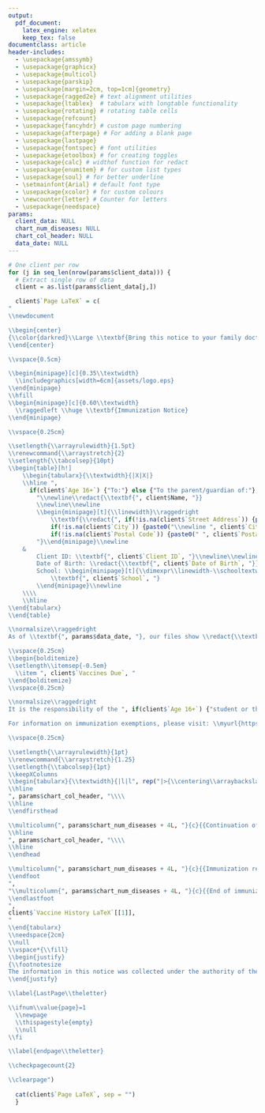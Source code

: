 ```yaml
---
output:
  pdf_document:
    latex_engine: xelatex
    keep_tex: false
documentclass: article
header-includes:
  - \usepackage{amssymb}
  - \usepackage{graphicx}
  - \usepackage{multicol}
  - \usepackage{parskip}
  - \usepackage[margin=2cm, top=1cm]{geometry}
  - \usepackage{ragged2e} # text alignment utilities
  - \usepackage{ltablex}  # tabularx with longtable functionality
  - \usepackage{rotating} # rotating table cells
  - \usepackage{refcount}
  - \usepackage{fancyhdr} # custom page numbering
  - \usepackage{afterpage} # For adding a blank page
  - \usepackage{lastpage}
  - \usepackage{fontspec} # font utilities
  - \usepackage{etoolbox} # for creating toggles
  - \usepackage{calc} # widthof function for redact
  - \usepackage{enumitem} # for custom list types
  - \usepackage{soul} # for better underline
  - \setmainfont{Arial} # default font type 
  - \usepackage{xcolor} # for custom colours
  - \newcounter{letter} # Counter for letters
  - \usepackage{needspace}
params:
  client_data: NULL
  chart_num_diseases: NULL
  chart_col_header: NULL
  data_date: NULL
---
```


```{=latex}
% Redaction functionality
\newtoggle{toggle_redact}
% \toggletrue{toggle_redact} % Enable redaction
\togglefalse{toggle_redact} % Disable redaction
\newcommand{\redact}[1]{\iftoggle{toggle_redact}{\rule[-0.3em]{\widthof{#1}}{1em}}{#1}}

% Page number verification functionality
\newtoggle{toggle_checkpagecount} % Define a new toggle
\toggletrue{toggle_checkpagecount} % Enable page check
% \togglefalse{toggle_checkpagecount} % Disable the page check

\newcounter{startpage}
\newcounter{endpage}
\newcounter{lettertotalpages}

% Custom bold list environment
\newlist{bolditemize}{itemize}{1}
\setlist[bolditemize,1]{before=\bfseries, label=$\bullet$}

% Custom circle indicator for vaccination history charts
\newcommand{\mycircle}{\raisebox{-0.2\height}{\resizebox{1em}{!}{$\bullet$}}}

% Custom colours
\definecolor{darkred}{RGB}{153, 0, 0}
\definecolor{wdgteal}{HTML}{005568}

% link-like formatting
\newcommand{\myurl}[1]{\mbox{\textbf{\textcolor{wdgteal}{\setul{0.5ex}{0.2ex}\setulcolor{wdgteal}\ul{#1}}}}}

% Remove the horizontal lines when using fancyhdr
\renewcommand{\headrulewidth}{0pt}
\renewcommand{\footrulewidth}{0pt}

% Define a command to reset page counter and set up the page style for each letter
\newcommand{\newdocument}{%
  \stepcounter{letter}%
  \setcounter{page}{1}% Reset the page counter for each letter
  \label{startpage\theletter}% Record the starting page number
  \pagestyle{fancy}%
  \fancyhf{}%
  % Footer content
  \fancyfoot[C]{
  \centering
  Page \thepage\ of \pageref{LastPage\theletter}
  }
}

\newcommand{\checkpagecount}[1]{%
  \iftoggle{toggle_checkpagecount}{%
    \setcounter{startpage}{\getpagerefnumber{startpage\theletter}}%
    \setcounter{endpage}{\getpagerefnumber{endpage\theletter}}%
    \setcounter{lettertotalpages}{\value{endpage} - \value{startpage} + 1}%
    \ifnum\value{lettertotalpages}=#1%
      % Page count is as expected; do nothing
    \else
      \PackageWarning{mypackage}{%
        Letter \number\value{letter} starting on page \number\value{startpage}: Physical page count is \number\value{lettertotalpages} but expected #1 pages%
      }%
    \fi
  }{}
}

% Calculated lengths
\newlength{\schooltextwidth}
\settowidth{\schooltextwidth}{School: }
```

```r
# One client per row
for (j in seq_len(nrow(params$client_data))) {
  # Extract single row of data
  client = as.list(params$client_data[j,])

  client$`Page LaTeX` = c(
"
\\newdocument

\\begin{center}
{\\color{darkred}\\Large \\textbf{Bring this notice to your family doctor or healthcare provider}}
\\end{center}

\\vspace{0.5cm}

\\begin{minipage}[c]{0.35\\textwidth}
  \\includegraphics[width=6cm]{assets/logo.eps}
\\end{minipage}
\\hfill
\\begin{minipage}[c]{0.60\\textwidth}
  \\raggedleft \\huge \\textbf{Immunization Notice}
\\end{minipage}

\\vspace{0.25cm}

\\setlength{\\arrayrulewidth}{1.5pt}
\\renewcommand{\\arraystretch}{2}
\\setlength{\\tabcolsep}{10pt}
\\begin{table}[h!]
    \\begin{tabularx}{\\textwidth}{|X|X|}
    \\hline ",
      if(client$`Age 16+`) {"To:"} else {"To the parent/guardian of:"},
        "\\newline\\redact{\\textbf{", client$Name, "}}
        \\newline\\newline
        \\begin{minipage}[t]{\\linewidth}\\raggedright
            \\textbf{\\redact{", if(!is.na(client$`Street Address`)) {paste0(client$`Street Address`, collapse = "")}, "}",
            if(!is.na(client$`City`)) {paste0("\\newline ", client$`City`, ", ", client$`Province`, collapse = "")},
            if(!is.na(client$`Postal Code`)) {paste0(" ", client$`Postal Code`, collapse = "")},
        "}\\end{minipage}\\newline
    &
        Client ID: \\textbf{", client$`Client ID`, "}\\newline\\newline
        Date of Birth: \\redact{\\textbf{", client$`Date of Birth`, "}}\\newline\\newline
        School: \\begin{minipage}[t]{\\dimexpr\\linewidth-\\schooltextwidth}\\raggedright
            \\textbf{", client$`School`, "}
        \\end{minipage}\\newline
    \\\\
    \\hline
\\end{tabularx}
\\end{table}

\\normalsize\\raggedright
As of \\textbf{", params$data_date, "}, our files show \\redact{\\textbf{", client$Name, "}} has not received the following immunization(s):

\\vspace{0.25cm}
\\begin{bolditemize}
\\setlength\\itemsep{-0.5em}
  \\item ", client$`Vaccines Due`, "
\\end{bolditemize}
\\vspace{0.25cm}

\\normalsize\\raggedright
It is the responsibility of the ", if(client$`Age 16+`) {"student or their parent/guardian"} else {"parent/guardian of the student"}, " to update this immunization record by reporting the vaccines received to Public Health. For your reference, a record of all immunizations on file with Public Health for the student, excluding seasonal vaccinations against influenza and COVID-19, has been included below.

For information on immunization exemptions, please visit: \\myurl{https://wdgpublichealth.ca/your-kids/vaccination}.

\\vspace{0.25cm}

\\setlength{\\arrayrulewidth}{1pt}
\\renewcommand{\\arraystretch}{1.25}
\\setlength{\\tabcolsep}{1pt}
\\keepXColumns
\\begin{tabularx}{\\textwidth}{|l|l", rep("|>{\\centering\\arraybackslash}p{0.35cm}", params$chart_num_diseases + 1L), "|>{\\raggedright\\arraybackslash}X|}
\\hline
", params$chart_col_header, "\\\\
\\hline
\\endfirsthead

\\multicolumn{", params$chart_num_diseases + 4L, "}{c}{{Continuation of immunization record}} \\\\
\\hline
", params$chart_col_header, "\\\\
\\hline
\\endhead

\\multicolumn{", params$chart_num_diseases + 4L, "}{c}{{Immunization record continued on next page}}
\\endfoot
",
"\\multicolumn{", params$chart_num_diseases + 4L, "}{c}{{End of immunization record}}
\\endlastfoot
",
client$`Vaccine History LaTeX`[[1]],
"
\\end{tabularx}
\\needspace{2cm}
\\null
\\vspace*{\\fill}
\\begin{justify}
{\\footnotesize
The information in this notice was collected under the authority of the \\textit{Health Protection and Promotion Act} in accordance with the \\textit{Municipal Freedom of Information and Protection of Privacy Act} and the \\textit{Personal Health Information Protection Act}. This information is used for the delivery of public health programs and services; the administration of the agency; and the maintenance of healthcare databases, registries and related research, in compliance with legal and regulatory requirements. Any questions about the management of this information should be addressed to the Chief Privacy Officer at 1-800-265-7293 ext. 2975 or privacy@wdgpublichealth.ca.}
\\end{justify}

\\label{LastPage\\theletter}

\\ifnum\\value{page}=1
  \\newpage
  \\thispagestyle{empty}
  \\null
\\fi

\\label{endpage\\theletter}

\\checkpagecount{2}

\\clearpage")
    
  cat(client$`Page LaTeX`, sep = "")
  }
```
